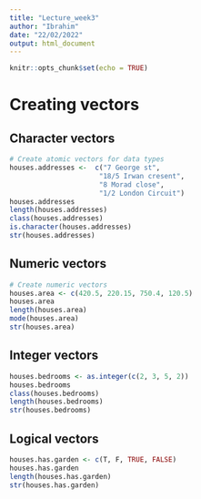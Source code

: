 ```yaml
---
title: "Lecture_week3"
author: "Ibrahim"
date: "22/02/2022"
output: html_document
---
```


```r
knitr::opts_chunk$set(echo = TRUE)
```

# Creating vectors 
## Character vectors 
```r
# Create atomic vectors for data types
houses.addresses <-  c("7 George st", 
                      "18/5 Irwan cresent", 
                      "8 Morad close", 
                      "1/2 London Circuit")
houses.addresses
length(houses.addresses)
class(houses.addresses)
is.character(houses.addresses)
str(houses.addresses)
```

## Numeric vectors
```r
# Create numeric vectors
houses.area <- c(420.5, 220.15, 750.4, 120.5)
houses.area
length(houses.area)
mode(houses.area)
str(houses.area)
```

## Integer vectors
```r
houses.bedrooms <- as.integer(c(2, 3, 5, 2))
houses.bedrooms
class(houses.bedrooms)
length(houses.bedrooms)
str(houses.bedrooms)
```

## Logical vectors
```r
houses.has.garden <- c(T, F, TRUE, FALSE)
houses.has.garden
length(houses.has.garden)
str(houses.has.garden)

```
